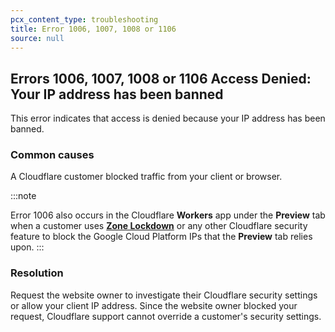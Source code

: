 ```yaml
---
pcx_content_type: troubleshooting
title: Error 1006, 1007, 1008 or 1106
source: null
---
```


## Errors 1006, 1007, 1008 or 1106 Access Denied: Your IP address has been banned

This error indicates that access is denied because your IP address has been banned.

### Common causes

A Cloudflare customer blocked traffic from your client or browser.

:::note

Error 1006 also occurs in the Cloudflare **Workers** app under the **Preview** tab when a customer uses **[Zone Lockdown](/waf/tools/zone-lockdown/)** or any other Cloudflare security feature to block the Google Cloud Platform IPs that the **Preview** tab relies upon.
:::

### Resolution

Request the website owner to investigate their Cloudflare security settings or allow your client IP address. Since the website owner blocked your request, Cloudflare support cannot override a customer's security settings.
